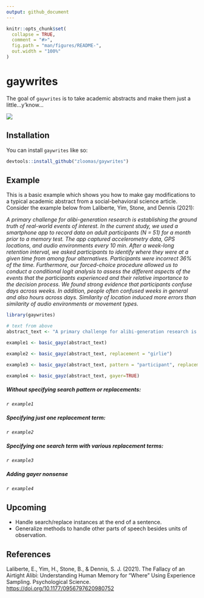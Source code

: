```yaml
---
output: github_document
---
```


<!-- README.md is generated from README.Rmd. Please edit that file -->

```r
knitr::opts_chunk$set(
  collapse = TRUE,
  comment = "#>",
  fig.path = "man/figures/README-",
  out.width = "100%"
)
```

# gaywrites

<!-- badges: start -->
<!-- badges: end -->

The goal of `gaywrites` is to take academic abstracts and make them just a 
little...y'know...

![](../spongebob.jpeg)

## Installation

You can install `gaywrites` like so:

```r
devtools::install_github("zloomas/gaywrites")
```

## Example

This is a basic example which shows you how to make gay modifications to a
typical academic abstract from a social-behavioral science article. Consider
the example below from Laliberte, Yim, Stone, and Dennis (2021):

*A primary challenge for alibi-generation research is establishing the ground truth of real-world events of interest. In the current study, we used a smartphone app to record data on adult participants (N = 51) for a month prior to a memory test. The app captured accelerometry data, GPS locations, and audio environments every 10 min. After a week-long retention interval, we asked participants to identify where they were at a given time from among four alternatives. Participants were incorrect 36% of the time. Furthermore, our forced-choice procedure allowed us to conduct a conditional logit analysis to assess the different aspects of the events that the participants experienced and their relative importance to the decision process. We found strong evidence that participants confuse days across weeks. In addition, people often confused weeks in general and also hours across days. Similarity of location induced more errors than similarity of audio environments or movement types.*

```r
library(gaywrites)

# text from above
abstract_text <- "A primary challenge for alibi-generation research is establishing the ground truth of real-world events of interest. In the current study, we used a smartphone app to record data on adult participants (N = 51) for a month prior to a memory test. The app captured accelerometry data, GPS locations, and audio environments every 10 min. After a week-long retention interval, we asked participants to identify where they were at a given time from among four alternatives. Participants were incorrect 36% of the time. Furthermore, our forced-choice procedure allowed us to conduct a conditional logit analysis to assess the different aspects of the events that the participants experienced and their relative importance to the decision process. We found strong evidence that participants confuse days across weeks. In addition, people often confused weeks in general and also hours across days. Similarity of location induced more errors than similarity of audio environments or movement types."

example1 <- basic_gayz(abstract_text)

example2 <- basic_gayz(abstract_text, replacement = "girlie")

example3 <- basic_gayz(abstract_text, pattern = "participant", replacement = c("bestie", "girlie"))

example4 <- basic_gayz(abstract_text, gayer=TRUE)
```

##### Without specifying search pattern or replacements: 

*`r example1`*

##### Specifying just one replacement term: 

*`r example2`*

##### Specifying one search term with various replacement terms: 

*`r example3`*

##### Adding gayer nonsense

*`r example4`*

## Upcoming
* Handle search/replace instances at the end of a sentence.
* Generalize methods to handle other parts of speech besides units of observation.

## References
Laliberte, E., Yim, H., Stone, B., & Dennis, S. J. (2021). The Fallacy of an
Airtight Alibi: Understanding Human Memory for “Where” Using Experience Sampling.
Psychological Science. 
[https://doi.org/10.1177/0956797620980752](https://doi.org/10.1177/0956797620980752)

